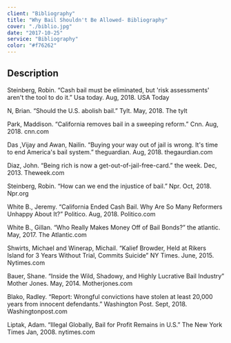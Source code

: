 ```yaml
---
client: "Bibliography"
title: "Why Bail Shouldn't Be Allowed- Bibliography"
cover: "./biblio.jpg"
date: "2017-10-25"
service: "Bibliography"
color: "#f76262"
---
```

## Description

Steinberg, Robin. “Cash bail must be eliminated, but 'risk assessments' aren't the tool to do it.” Usa today. Aug, 2018. USA Today 

N, Brian. “Should the U.S. abolish bail.” Tylt. May, 2018.  The tylt

Park, Maddison. “California removes bail in a sweeping reform.” Cnn. Aug, 2018. cnn.com

Das ,Vijay and Awan, Nailin. “Buying your way out of jail is wrong. It's time to end America's bail system.” theguardian. Aug, 2018. thegaurdian.com

Diaz, John. “Being rich is now a get-out-of-jail-free-card.” the week. Dec, 2013. Theweek.com

Steinberg, Robin. “How can we end the injustice of bail.” Npr. Oct, 2018. Npr.org

White B., Jeremy. “California Ended Cash Bail. Why Are So Many Reformers Unhappy About It?” Politico. Aug, 2018. Politico.com

White B., Gillan. “Who Really Makes Money Off of Bail Bonds?” the atlantic. May, 2017. The Atlantic.com

Shwirts, Michael and Winerap, Michail. “Kalief Browder, Held at Rikers Island for 3 Years Without Trial, Commits Suicide” NY Times. June, 2015. Nytimes.com

Bauer, Shane. “Inside the Wild, Shadowy, and Highly Lucrative Bail Industry” Mother Jones. May, 2014. Motherjones.com

Blako, Radley. “Report: Wrongful convictions have stolen at least 20,000 years from innocent defendants.” Washington Post. Sept, 2018. Washingtonpost.com

Liptak, Adam. “Illegal Globally, Bail for Profit Remains in U.S.” The New York Times Jan, 2008. nytimes.com
